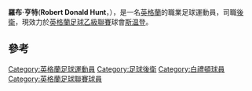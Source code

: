 {{noteTA
|G1=Football
|G2=FAcup
}}

{{Infobox football biography
| name = 羅布·亨特<br />Rob Hunt
| image               = 
| image_size          = 
| caption             = 
| fullname            = Robert Donald Hunt<ref>{{cite web |title=EFL: Retained list: 2015/16 |url=http://www.efl.com/documents/professional-retained-report-2015-16549-3151378.pdf |publisher=English Football League |page=11 |format=PDF |accessdate=9 August 2016 |deadurl=yes |archiveurl=https://web.archive.org/web/20161202052144/http://www.efl.com/documents/professional-retained-report-2015-16549-3151378.pdf |archivedate=2016年12月2日 }}</ref>
| birth_date          = {{birth date and age|1995|7|7|df=y}}
| birth_place         = [[英格蘭|英格蘭]][[達格納姆|達格納姆]]
| height              = 
| position            = [[後衛|後衛]]
| currentclub = [[斯温登足球俱乐部|斯温登]]
| clubnumber = 24
| youthyears1 = {{0|0000}}–2013
| youthclubs1 = [[布莱顿足球俱乐部|布莱顿]]
| years1 = 2013–2017
| clubs1 = [[布莱顿足球俱乐部|布莱顿]]
| caps1 = 1
| goals1 = 0
| years2 = 2017
| clubs2 = → [[奥尔德姆足球俱乐部|奥尔德姆]] (loan)
| caps2 = 10
| goals2 = 0
| years3 = 2017–2019
| clubs3 = [[奥尔德姆足球俱乐部|奥尔德姆]]
| caps3 = 71
| goals3 = 1
| years4 = 2019–
| clubs4 = [[斯温登足球俱乐部|斯温登]]
| caps4 = 0
| goals4 = 0
| club-update         = 21:07, 9 August 2016 (UTC)
}}

'''羅布·亨特'''('''Robert Donald Hunt'''，{{bd|1995年|7月7日||}}），是一名[[英格蘭|英格蘭]]的職業足球運動員，司職[[後衛|後衛]]，現效力於[[英格蘭足球乙級聯賽|英格蘭足球乙級聯賽]]球會[[斯温登足球俱乐部|斯温登]]。

==參考==
{{reflist}}

{{史雲頓球員名單}}
{{DEFAULTSORT: Hunt, Rob}}
[[Category:英格蘭足球運動員|Category:英格蘭足球運動員]]
[[Category:足球後衛|Category:足球後衛]]
[[Category:白禮頓球員|Category:白禮頓球員]]
[[Category:英格蘭足球聯賽球員|Category:英格蘭足球聯賽球員]]